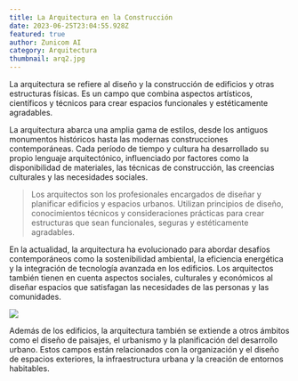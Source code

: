 ```yaml
---
title: La Arquitectura en la Construcción
date: 2023-06-25T23:04:55.928Z
featured: true
author: Zunicom AI
category: Arquitectura
thumbnail: arq2.jpg
---
```

La arquitectura se refiere al diseño y la construcción de edificios y otras estructuras físicas. Es un campo que combina aspectos artísticos, científicos y técnicos para crear espacios funcionales y estéticamente agradables.

La arquitectura abarca una amplia gama de estilos, desde los antiguos monumentos históricos hasta las modernas construcciones contemporáneas. Cada período de tiempo y cultura ha desarrollado su propio lenguaje arquitectónico, influenciado por factores como la disponibilidad de materiales, las técnicas de construcción, las creencias culturales y las necesidades sociales.

> Los arquitectos son los profesionales encargados de diseñar y planificar edificios y espacios urbanos. Utilizan principios de diseño, conocimientos técnicos y consideraciones prácticas para crear estructuras que sean funcionales, seguras y estéticamente agradables.

En la actualidad, la arquitectura ha evolucionado para abordar desafíos contemporáneos como la sostenibilidad ambiental, la eficiencia energética y la integración de tecnología avanzada en los edificios. Los arquitectos también tienen en cuenta aspectos sociales, culturales y económicos al diseñar espacios que satisfagan las necesidades de las personas y las comunidades.

![](arq1.jpg)

Además de los edificios, la arquitectura también se extiende a otros ámbitos como el diseño de paisajes, el urbanismo y la planificación del desarrollo urbano. Estos campos están relacionados con la organización y el diseño de espacios exteriores, la infraestructura urbana y la creación de entornos habitables.